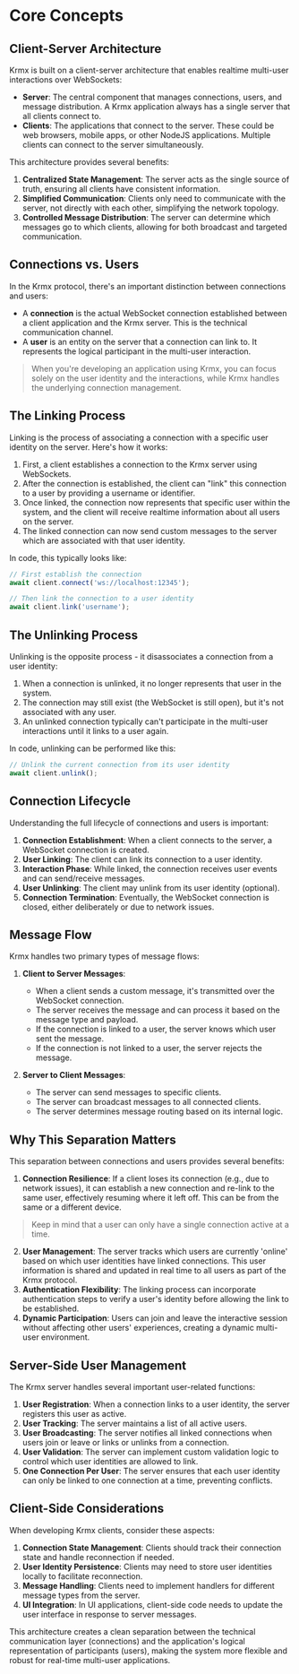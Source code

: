 # Core Concepts

## Client-Server Architecture
Krmx is built on a client-server architecture that enables realtime multi-user interactions over WebSockets:

- **Server**: The central component that manages connections, users, and message distribution. A Krmx application always has a single server that all clients connect to.
- **Clients**: The applications that connect to the server. These could be web browsers, mobile apps, or other NodeJS applications. Multiple clients can connect to the server simultaneously.

This architecture provides several benefits:

1. **Centralized State Management**: The server acts as the single source of truth, ensuring all clients have consistent information.
2. **Simplified Communication**: Clients only need to communicate with the server, not directly with each other, simplifying the network topology.
3. **Controlled Message Distribution**: The server can determine which messages go to which clients, allowing for both broadcast and targeted communication.

## Connections vs. Users
In the Krmx protocol, there's an important distinction between connections and users:

- A **connection** is the actual WebSocket connection established between a client application and the Krmx server. This is the technical communication channel.
- A **user** is an entity on the server that a connection can link to. It represents the logical participant in the multi-user interaction.

> When you're developing an application using Krmx, you can focus solely on the user identity and the interactions, while Krmx handles the underlying connection management.

## The Linking Process
Linking is the process of associating a connection with a specific user identity on the server. Here's how it works:
1. First, a client establishes a connection to the Krmx server using WebSockets.
2. After the connection is established, the client can "link" this connection to a user by providing a username or identifier.
3. Once linked, the connection now represents that specific user within the system, and the client will receive realtime information about all users on the server.
4. The linked connection can now send custom messages to the server which are associated with that user identity.

In code, this typically looks like:

```javascript
// First establish the connection
await client.connect('ws://localhost:12345');

// Then link the connection to a user identity
await client.link('username');
```

## The Unlinking Process
Unlinking is the opposite process - it disassociates a connection from a user identity:

1. When a connection is unlinked, it no longer represents that user in the system.
2. The connection may still exist (the WebSocket is still open), but it's not associated with any user.
3. An unlinked connection typically can't participate in the multi-user interactions until it links to a user again.

In code, unlinking can be performed like this:

```javascript
// Unlink the current connection from its user identity
await client.unlink();
```

## Connection Lifecycle
Understanding the full lifecycle of connections and users is important:
1. **Connection Establishment**: When a client connects to the server, a WebSocket connection is created.
2. **User Linking**: The client can link its connection to a user identity.
3. **Interaction Phase**: While linked, the connection receives user events and can send/receive messages.
4. **User Unlinking**: The client may unlink from its user identity (optional).
5. **Connection Termination**: Eventually, the WebSocket connection is closed, either deliberately or due to network issues.

## Message Flow
Krmx handles two primary types of message flows:

1. **Client to Server Messages**:
   - When a client sends a custom message, it's transmitted over the WebSocket connection.
   - The server receives the message and can process it based on the message type and payload.
   - If the connection is linked to a user, the server knows which user sent the message.
   - If the connection is not linked to a user, the server rejects the message.

2. **Server to Client Messages**:
   - The server can send messages to specific clients.
   - The server can broadcast messages to all connected clients.
   - The server determines message routing based on its internal logic.

## Why This Separation Matters

This separation between connections and users provides several benefits:

1. **Connection Resilience**: If a client loses its connection (e.g., due to network issues), it can establish a new connection and re-link to the same user, effectively resuming where it left off. This can be from the same or a different device.
  > Keep in mind that a user can only have a single connection active at a time.
2. **User Management**: The server tracks which users are currently 'online' based on which user identities have linked connections. This user information is shared and updated in real time to all users as part of the Krmx protocol.
3. **Authentication Flexibility**: The linking process can incorporate authentication steps to verify a user's identity before allowing the link to be established.
4. **Dynamic Participation**: Users can join and leave the interactive session without affecting other users' experiences, creating a dynamic multi-user environment.

## Server-Side User Management
The Krmx server handles several important user-related functions:
1. **User Registration**: When a connection links to a user identity, the server registers this user as active.
2. **User Tracking**: The server maintains a list of all active users.
3. **User Broadcasting**: The server notifies all linked connections when users join or leave or links or unlinks from a connection.
4. **User Validation**: The server can implement custom validation logic to control which user identities are allowed to link.
5. **One Connection Per User**: The server ensures that each user identity can only be linked to one connection at a time, preventing conflicts.

## Client-Side Considerations
When developing Krmx clients, consider these aspects:
1. **Connection State Management**: Clients should track their connection state and handle reconnection if needed.
2. **User Identity Persistence**: Clients may need to store user identities locally to facilitate reconnection.
3. **Message Handling**: Clients need to implement handlers for different message types from the server.
4. **UI Integration**: In UI applications, client-side code needs to update the user interface in response to server messages.

This architecture creates a clean separation between the technical communication layer (connections) and the application's logical representation of participants (users), making the system more flexible and robust for real-time multi-user applications.
